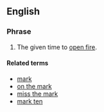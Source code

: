 ==English==

===Phrase===
{{infl|en|phrase}}

# The given time to [[open fire]].

====Related terms====
* [[mark]]
* [[on the mark]]
* [[miss the mark]]
* [[mark ten]]
